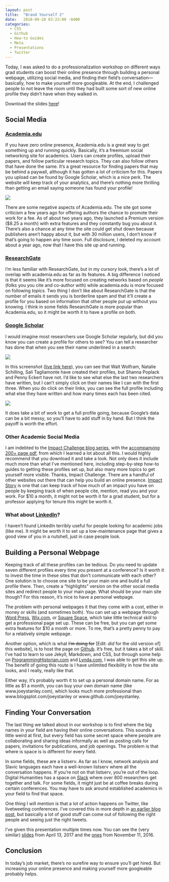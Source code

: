 ```yaml
---
layout: post
title:  "Brand Yourself 2"
date:   2018-09-28 03:23:00 -0400
categories:
  - CSS
  - Github
  - How-to Guides
  - Meta
  - Presentations
  - Twitter
---
```


Today, I was asked to do a professionalization workshop on different ways grad students can boost their online presence through building a personal webpage, utilizing social media, and finding their field's conversation---basically, how to make yourself more googleable. At the end, I challenged people to not leave the room until they had built some sort of new online profile they didn't have when they walked in.

:::callout-tip
Download the slides [here](/downloads/180928-brand-yourself.pdf)!
:::

## Social Media

### [Academia.edu](http://academia.edu)
If you have zero online presence, Academia.edu is a great way to get something up and running quickly. Basically, it's a freemium social networking site for academics. Users can create profiles, upload their papers, and follow particular research topics. They can also follow others that have done the same. It's a great resource for finding papers that may be behind a paywall, although it has gotten a lot of criticism for this. Papers you upload can be found by Google Scholar, which is a nice perk. The website will keep track of your analytics, and there's nothing more thrilling than getting an email saying someone has found your profile!   

![](academia_email.png){fig.width="15em"}

There are some negative aspects of Academia.edu. The site got some criticism a few years ago for offering authors the chance to promote their work for a fee. As of about two years ago, they launched a Premium version ($8.25 a month) with extra features and they constantly bug you about it. There's also a chance at any time the site could get shut down because publishers aren't happy about it, but with 30 million users, I don't know if that's going to happen any time soon. Full disclosure, I deleted my account about a year ago, now that I have this site up and running. 

### [ResearchGate](https://www.researchgate.net)
I'm less familiar with ResearchGate, but in my cursory look, there's a lot of overlap with academia.edu as far as its features. A big difference I noticed is that it seems like it's more focused on creating networks based on *people* (folks you you cite and co-author with) while academia.edu is more focused on following *topics*. Two thing I don't like about ResearchGate is that the number of emails it sends you is borderline spam and that it'll create a profile for you based on information that other people put up without you knowing. I think in some fields ResearchGate is more popular than Academia.edu, so it might be worth it to have a profile on both.

### [Google Scholar](https://scholar.google.com)
I would imagine most researchers use Google Scholar regularly, but did you know you can create a profile for others to see? You can tell a researcher has done that when you see their name underlined in a search:

![](google_scholar.png)

In this screenshot ([live link here](https://scholar.google.com/scholar?lookup=0&q=American+English:+dialects+and+variation&hl=en&as_sdt=0,11)), you can see that Walt Wolfram, Natalie Schilling, Sali Tagliamonte have created their profiles, but Shanna Poplack and Penny Eckert have not. I'd like to see what else the last two researchers have written, but I can't simply click on their names like I can with the first three. When you do click on their links, you can see the full profile including what else they have written and how many times each has been cited. 

![](natalie_schilling.png)

It does take a bit of work to get a full profile going, because Google's data can be a bit messy, so you'll have to add stuff in by hand. But I think the payoff is worth the effort.

### Other Academic Social Media

[I am indebted to the [Impact Challenge blog series](http://blog.impactstory.org/category/impact-challenge/), with the [accompanying 200+ page pdf](http://blog.impactstory.org/research-impact-challenge-ebook/), from which I learned a lot about all this. I would highly recommend that you download it and take a look. Not only does it include much more than what I've mentioned here, including step-by-step how-to guides to getting these profiles set up, but also many more topics to get yourself more visible. Thanks, Impact Challenge.]{.aside}
There are a handful of other websites out there that can help you build an online presence. [Impact Story](https://www.impactstory.org) is one that can keep track of how much of an impact you have on people by keeping track of when people cite, mention, read you and your work. For $10 a month, it might not be worth it for a grad student, but for a professor applying for tenure this might be worth it. 

### What about [LinkedIn](https://www.linkedin.com)?
I haven't found LinkedIn terribly useful for people looking for academic jobs (like me). It might be worth it to set up a low-maintenance page that gives a good view of you in a nutshell, just in case people look.

## Building a Personal Webpage

Keeping track of all these profiles can be tedious. Do you need to update seven different profiles every time you present at a conference? Is it worth it to invest the time in these sites that don't communicate with each other? One solution is to choose one site to be your main one and build a full profile there. Then, create a "highlights" version on the other social media sites and redirect people to your main page. What should be your main site though? For this reason, it's nice to have a personal webpage. 

The problem with personal webpages it that they come with a cost, either in money or skills (and sometimes both). You can set up a webpage through [Word Press](https://wordpress.com), [Wix.com](http://www.wix.com), or [Square Space](https://www.squarespace.com), which take little technical skill to get a professional page set up. These can be free, but you can get some extra features for $10 a month or more. To me, that's a pretty penny to pay for a relatively simple webpage.

Another option, which is what ~~I'm doing for~~ [Edit: *did* for the old version of] this website], is to host the page on [Github](https://github.com). It's free, but it takes a bit of skill. I've had to learn to use Jekyll, Markdown, and CSS, but through some help on [ProgrammingHistorian.com](http://programminghistorian.org/lessons/building-static-sites-with-jekyll-github-pages) and [Lynda.com](https://www.lynda.com), I was able to get this site up. The benefit of going this route is I have unlimited flexibility in how the site looks, and I really, really like that.  

Either way, it's probably worth it to set up a personal domain name. For as little as $1 a month, you can buy your own domain name (like <span style="white-space: nowrap;">www.joeystanley.com</span>), which looks much more professional than <span style="white-space: nowrap;">www.blogsplot.com/joeystanley</span> or <span style="white-space: nowrap;">www.github.com/joeystanley</span>. 

## Finding Your Conversation

The last thing we talked about in our workshop is to find where the big names in your field are having their online conversations. This sounds a little weird at first, but every field has some secret space where people are collaborating and sharing ideas informally as well as posting calls for papers, invitations for publications, and job openings. The problem is that where is space is is different for every field. 

In some fields, these are a listserv. As far as I know, network analysis and Slavic languages each have a well-known listserv where all the conversation happens. If you're not on that listserv, you're out of the loop. Digital Humanities has a space on [Slack](https://slack.com) where over 800 researchers get together and talk. For some fields, it might just be at coffee breaks during certain conferences. You may have to ask around established academics in your field to find that space. 

One thing I will mention is that a lot of action happens on Twitter, like livetweeting conferences. I've covered this in more depth in [an earlier blog post](/blog/the-importance-of-twitter), but basically a lot of good stuff can come out of following the right people and seeing just the right tweets. 

<div class="sidenote">I've given this presentation multiple times now. You can see the (very similar) [slides](/downloads/170413-brand-yourself.pdf) from April 13, 2017 and the [ones](/blog/brand-yourself) from November 11, 2016.

## Conclusion

In today's job market, there's no surefire way to ensure you'll get hired. But increasing your online presence and making yourself more googleable probably helps.